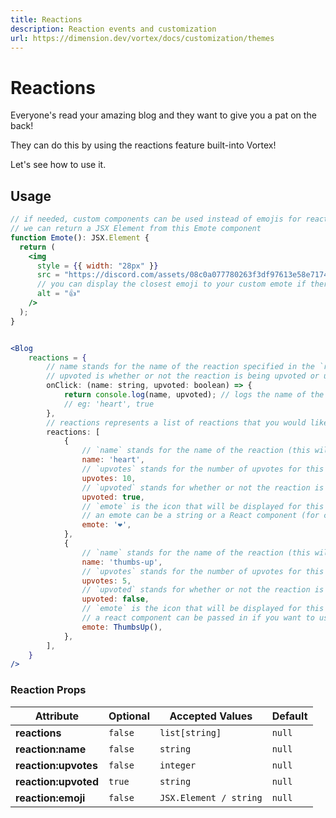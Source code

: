 ```yaml
---
title: Reactions
description: Reaction events and customization
url: https://dimension.dev/vortex/docs/customization/themes
---
```


# Reactions

Everyone's read your amazing blog and they want to give you a pat on the back!

They can do this by using the reactions feature built-into Vortex!

Let's see how to use it.

## Usage

```jsx
// if needed, custom components can be used instead of emojis for reaction icons
// we can return a JSX Element from this Emote component
function Emote(): JSX.Element {
  return (
    <img
      style = {{ width: "28px" }}
      src = "https://discord.com/assets/08c0a077780263f3df97613e58e71744.svg"
      // you can display the closest emoji to your custom emote if there's an issue with rendering your custom emote
      alt = "👍"
    />
  );
}


<Blog
    reactions = {
        // name stands for the name of the reaction specified in the `reactions` list
        // upvoted is whether or not the reaction is being upvoted or un-upvoted
        onClick: (name: string, upvoted: boolean) => {
            return console.log(name, upvoted); // logs the name of the reaction and whether it's being upvoted or un-upvoted
            // eg: 'heart', true
        },
        // reactions represents a list of reactions that you would like to have for your blog
        reactions: [
            {
                // `name` stands for the name of the reaction (this will be what you recieve on the `onClick` invocation)
                name: 'heart',
                // `upvotes` stands for the number of upvotes for this reaction
                upvotes: 10,
                // `upvoted` stands for whether or not the reaction is already upvoted (useful if you're loading values from a database)
                upvoted: true,
                // `emote` is the icon that will be displayed for this reaction (see further below for custom emote support)
                // an emote can be a string or a React component (for custom emotes / icons)
                emote: '❤️',
            },
            {
                // `name` stands for the name of the reaction (this will be what you recieve on the `onClick` invocation)
                name: 'thumbs-up',
                // `upvotes` stands for the number of upvotes for this reaction
                upvotes: 5,
                // `upvoted` stands for whether or not the reaction is already upvoted (useful if you're loading values from a database)
                upvoted: false,
                // `emote` is the icon that will be displayed for this reaction.
                // a react component can be passed in if you want to use a custom emote
                emote: ThumbsUp(),
            },
        ],
    }
/>
```

<Spacer y={2} />

### Reaction Props

| Attribute            | Optional | Accepted Values        | Default |
| -------------------- | -------- | ---------------------- | ------- |
| **reactions**        | `false`  | `list[string]`         | `null`  |
| **reaction:name**    | `false`  | `string`               | `null`  |
| **reaction:upvotes** | `false`  | `integer`              | `null`  |
| **reaction:upvoted** | `true`   | `string`               | `null`  |
| **reaction:emoji**   | `false`  | `JSX.Element / string` | `null`  |
